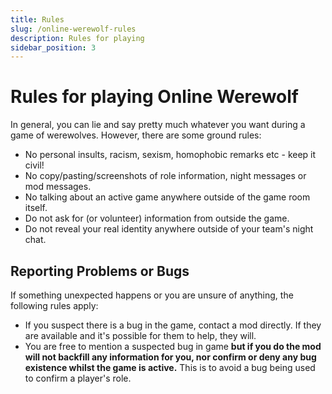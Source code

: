 ```yaml
---
title: Rules
slug: /online-werewolf-rules
description: Rules for playing
sidebar_position: 3
---
```


# Rules for playing Online Werewolf

In general, you can lie and say pretty much whatever you want during a game of werewolves. However, there are some ground rules:

- No personal insults, racism, sexism, homophobic remarks etc - keep it civil!
- No copy/pasting/screenshots of role information, night messages or mod messages.
- No talking about an active game anywhere outside of the game room itself.
- Do not ask for (or volunteer) information from outside the game.
- Do not reveal your real identity anywhere outside of your team's night chat.

## Reporting Problems or Bugs

If something unexpected happens or you are unsure of anything, the following rules apply:

- If you suspect there is a bug in the game, contact a mod directly. If they are available and it's possible for them to help, they will.
- You are free to mention a suspected bug in game **but if you do the mod will not backfill any information for you, nor confirm or deny any bug existence whilst the game is active.** This is to avoid a bug being used to confirm a player's role.
